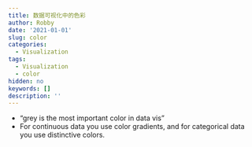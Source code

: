 ```yaml
---
title: 数据可视化中的色彩
author: Robby
date: '2021-01-01'
slug: color
categories:
  - Visualization
tags:
  - Visualization
  - color
hidden: no
keywords: []
description: ''
---
```


- “grey is the most important color in data vis”
- For continuous data you use color gradients, and for categorical data you use distinctive colors.